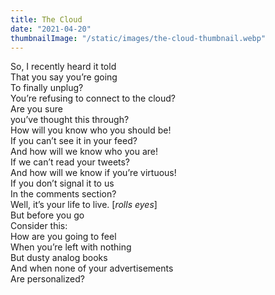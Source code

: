 ```yaml
---
title: The Cloud
date: "2021-04-20"
thumbnailImage: "/static/images/the-cloud-thumbnail.webp"
---
```


So, I recently heard it told  
That you say you’re going  
To finally unplug?  
You’re refusing to connect to the cloud?  
Are you sure   
you’ve thought this through?  
How will you know who you should be!  
If you can’t see it in your feed?  
And how will we know who you are!  
If we can’t read your tweets?  
And how will we know if you’re virtuous!  
If you don’t signal it to us  
In the comments section?  
Well, it’s your life to live.  [*rolls eyes*]  
But before you go  
Consider this:  
How are you going to feel  
When you’re left with nothing  
But dusty analog books  
And when none of your advertisements  
Are personalized?  